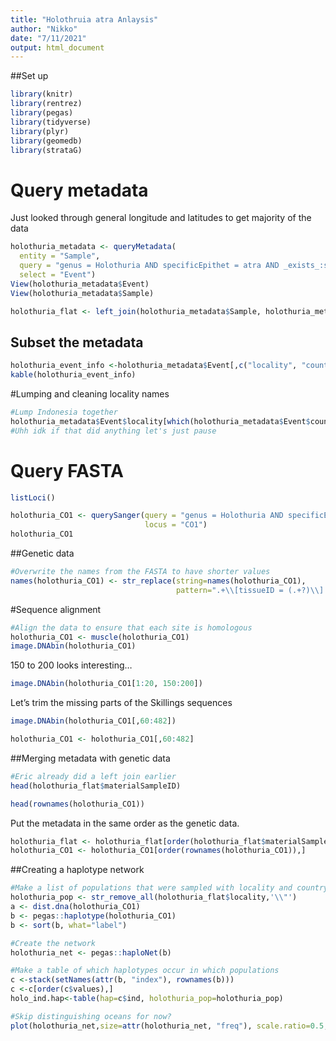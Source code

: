 ```yaml
---
title: "Holothruia atra Anlaysis"
author: "Nikko"
date: "7/11/2021"
output: html_document
---
```


##Set up

```r
library(knitr)
library(rentrez)
library(pegas)
library(tidyverse)
library(plyr)
library(geomedb)
library(strataG)
```
# Query metadata

Just looked through general longitude and latitudes to get majority of the data

```r
holothuria_metadata <- queryMetadata(
  entity = "Sample",
  query = "genus = Holothuria AND specificEpithet = atra AND _exists_:sequence",
  select = "Event")
View(holothuria_metadata$Event)
View(holothuria_metadata$Sample)

holothuria_flat <- left_join(holothuria_metadata$Sample, holothuria_metadata$Event, by = "eventID")
```

## Subset the metadata

```r
holothuria_event_info <-holothuria_metadata$Event[,c("locality", "country", "decimalLatitude", "decimalLongitude", "eventID")]
kable(holothuria_event_info)
```

#Lumping and cleaning locality names
```r
#Lump Indonesia together
holothuria_metadata$Event$locality[which(holothuria_metadata$Event$country == "Indonesia")] <- "Indonesia"
#Uhh idk if that did anything let's just pause
```

# Query FASTA

```r
listLoci()
```

```r
holothuria_CO1 <- querySanger(query = "genus = Holothuria AND specificEpithet = atra AND _exists_:sequence", 
                              locus = "CO1")
holothuria_CO1
```

##Genetic data
```r
#Overwrite the names from the FASTA to have shorter values
names(holothuria_CO1) <- str_replace(string=names(holothuria_CO1),
                                     pattern=".+\\[tissueID = (.+?)\\].+", replacement = "\\1")
```

#Sequence alignment
```r
#Align the data to ensure that each site is homologous
holothuria_CO1 <- muscle(holothuria_CO1)
image.DNAbin(holothuria_CO1)
```

150 to 200 looks interesting...
```r
image.DNAbin(holothuria_CO1[1:20, 150:200])
```

Let's trim the missing parts of the Skillings sequences

```r
image.DNAbin(holothuria_CO1[,60:482])

holothuria_CO1 <- holothuria_CO1[,60:482]

```

##Merging metadata with genetic data
```r
#Eric already did a left join earlier
head(holothuria_flat$materialSampleID)

```

```r
head(rownames(holothuria_CO1))
```

Put the metadata in the same order as the genetic data.

```r
holothuria_flat <- holothuria_flat[order(holothuria_flat$materialSampleID),]
holothuria_CO1 <- holothuria_CO1[order(rownames(holothuria_CO1)),]
```

##Creating a haplotype network
```r
#Make a list of populations that were sampled with locality and country names
holothuria_pop <- str_remove_all(holothuria_flat$locality,'\\"')
a <- dist.dna(holothuria_CO1)
b <- pegas::haplotype(holothuria_CO1)
b <- sort(b, what="label")

#Create the network
holothuria_net <- pegas::haploNet(b)

#Make a table of which haplotypes occur in which populations
c <-stack(setNames(attr(b, "index"), rownames(b)))
c <-c[order(c$values),]
holo_ind.hap<-table(hap=c$ind, holothuria_pop=holothuria_pop)

#Skip distinguishing oceans for now?
plot(holothuria_net,size=attr(holothuria_net, "freq"), scale.ratio=0.5, pie=holo_ind.hap, legend=F, labels=F, threshold=0, show.mutation=2, fast=T)
```

